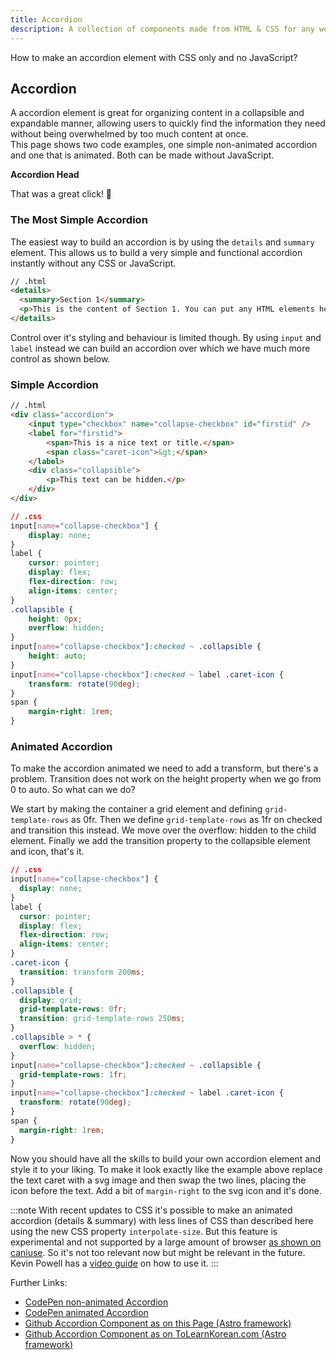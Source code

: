 ```yaml
---
title: Accordion
description: A collection of components made from HTML & CSS for any web development project.
---
```


How to make an accordion element with CSS only and no JavaScript?

## Accordion
A accordion element is great for organizing content in a collapsible and expandable manner, allowing users to quickly find the information they need without being overwhelmed by too much content at once.  
This page shows two code examples, one simple non-animated accordion and one that is animated. Both can be made without JavaScript.

<Card title='Example'>
    <Accordion id="id">
        <p slot="top"><strong>Accordion Head</strong></p>
        <p>That was a great click! 💪</p>
    </Accordion>
</Card>

### The Most Simple Accordion
The easiest way to build an accordion is by using the `details` and `summary` element. This allows us to build a very simple and functional accordion instantly without any CSS or JavaScript.

```html
// .html
<details>
  <summary>Section 1</summary>
  <p>This is the content of Section 1. You can put any HTML elements here.</p>
</details>
```

Control over it's styling and behaviour is limited though. By using `input` and `label` instead we can build an accordion over which we have much more control as shown below.

### Simple Accordion
```html
// .html
<div class="accordion">
    <input type="checkbox" name="collapse-checkbox" id="firstid" />
    <label for="firstid">
        <span>This is a nice text or title.</span>
        <span class="caret-icon">&gt;</span>
    </label>
    <div class="collapsible">
        <p>This text can be hidden.</p>
    </div>
</div>
```

```css
// .css
input[name="collapse-checkbox"] {
    display: none;
}
label {
    cursor: pointer;
    display: flex;
    flex-direction: row;
    align-items: center;
}
.collapsible {
    height: 0px;
    overflow: hidden;
}
input[name="collapse-checkbox"]:checked ~ .collapsible {
    height: auto;
}
input[name="collapse-checkbox"]:checked ~ label .caret-icon {
    transform: rotate(90deg);
}
span {
    margin-right: 1rem;
}
```

### Animated Accordion
To make the accordion animated we need to add a transform, but there's a problem. Transition does not work on the height property when we go from 0 to auto. So what can we do?

We start by making the container a grid element and defining `grid-template-rows` as 0fr. Then we define `grid-template-rows` as 1fr on checked and transition this instead. We move over the overflow: hidden to the child element. Finally we add the transition property to the collapsible element and icon, that's it.

```css
// .css
input[name="collapse-checkbox"] {
  display: none;
}
label {
  cursor: pointer;
  display: flex;
  flex-direction: row;
  align-items: center;
}
.caret-icon {
  transition: transform 200ms;
}
.collapsible {
  display: grid;
  grid-template-rows: 0fr;
  transition: grid-template-rows 250ms;
}
.collapsible > * {
  overflow: hidden;
}
input[name="collapse-checkbox"]:checked ~ .collapsible {
  grid-template-rows: 1fr;
}
input[name="collapse-checkbox"]:checked ~ label .caret-icon {
  transform: rotate(90deg);
}
span {
  margin-right: 1rem;
}
```
Now you should have all the skills to build your own accordion element and style it to your liking. To make it look exactly like the example above replace the text caret with a svg image and then swap the two lines, placing the icon before the text. Add a bit of `margin-right` to the svg icon and it's done.

:::note
With recent updates to CSS it's possible to make an animated accordion (details & summary) with less lines of CSS than described here using the new CSS property `interpolate-size`. But this feature is experimental and not supported by a large amount of browser [as shown on caniuse](https://caniuse.com/mdn-css_properties_interpolate-size). So it's not too relevant now but might be relevant in the future.  
Kevin Powell has a [video guide](https://youtu.be/Vzj3jSUbMtI) on how to use it.
:::

Further Links:
- [CodePen non-animated Accordion](https://codepen.io/BryanHogan/pen/poBpbyP)
- [CodePen animated Accordion](https://codepen.io/BryanHogan/pen/wvZpEGq)
- [Github Accordion Component as on this Page (Astro framework)](https://github.com/BryanHogan/webdev/blob/master/src/components/Accordion.astro)
- [Github Accordion Component as on ToLearnKorean.com (Astro framework)](https://github.com/BryanHogan/learnkorean/blob/master/src/components/Accordion.astro)